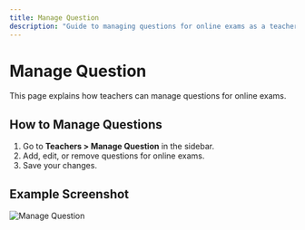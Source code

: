 ```yaml
---
title: Manage Question
description: "Guide to managing questions for online exams as a teacher."
---
```


# Manage Question

This page explains how teachers can manage questions for online exams.

## How to Manage Questions

1. Go to **Teachers > Manage Question** in the sidebar.
2. Add, edit, or remove questions for online exams.
3. Save your changes.

## Example Screenshot

![Manage Question](../assets/teachers-manage-question.png) 
 